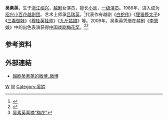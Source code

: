 '''吴素英'''{{BD|1967年|7月|||catIdx=W吴}}，生于[[浙江|浙江]][[绍兴|绍兴]]，[[越剧|越剧]]女演员，擅长[[小旦|小旦]]，[[一级演员|一级演员]]。1986年，进入成为[[绍兴小百花越剧团|绍兴小百花越剧团]]。艺术上师承[[吕瑞英|吕瑞英]]。<ref>{{Cite web |url=http://www.zjol.com.cn/05culture/system/2006/10/14/007926916.shtml |title=吴素英-浙江在线 |accessdate=2010-04-18 |archive-date=2016-03-04 |archive-url=https://web.archive.org/web/20160304191107/http://www.zjol.com.cn/05culture/system/2006/10/14/007926916.shtml |dead-url=no }}</ref>代表作有越剧《[[白蛇传_(越剧)|白蛇传]]》《[[狸猫换太子|狸猫换太子]]》《[[三看御妹|三看御妹]]》《[[穆桂英挂帅|穆桂英挂帅]]》《[[九斤姑娘|九斤姑娘]]》等。2009年，吴素英凭借在越剧《[[李慧娘|李慧娘]]》中的出色表演获得[[中国戏剧梅花奖|中国戏剧梅花奖]]。<ref>{{Cite web |url=http://news.zgkqw.com/news/system/2009/08/13/010134749.shtml |title=梅花奖剧目奖表彰仪式举行 |access-date=2010-04-18 |archive-date=2019-06-12 |archive-url=https://web.archive.org/web/20190612002125/http://news.zgkqw.com/news/system/2009/08/13/010134749.shtml |dead-url=no }}</ref><ref>[http://www.shaoxing.com.cn/news/content/2009-05/19/content_395212.htm 吴素英喜摘“梅花”]{{dead link|date=2017年12月 |bot=InternetArchiveBot |fix-attempted=yes }}</ref>

== 参考资料 ==
{{reflist}}

==外部連結==
*[https://www.weibo.com/u/1940309084?is_hot=1 越剧吴素英的微博_微博]

{{中国戏剧梅花奖}}

{{Authority control}}
[[Category:绍兴人|W]]
[[Category:越剧演员|W]]
[[Category:吴姓|Category:吴姓]]